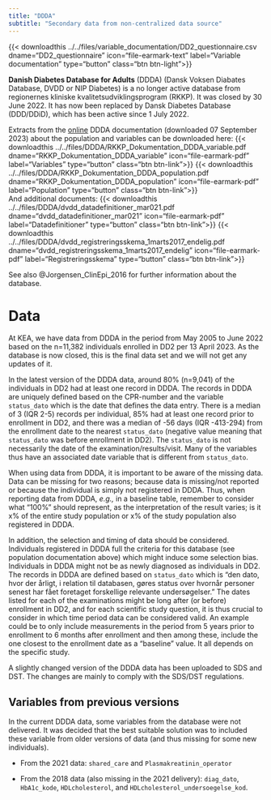 ```yaml
---
title: "DDDA"
subtitle: "Secondary data from non-centralized data source"
---
```


{{< downloadthis ../../files/variable_documentation/DD2_questionnaire.csv dname="DD2_questionnaire" icon="file-earmark-text" label="Variable documentation" type="button" class="btn btn-light">}}

**Danish Diabetes Database for Adults** (DDDA) (Dansk Voksen Diabates Database, DVDD or NIP Diabetes) is a no longer active database from regionernes kliniske kvalitetsudviklingsprogram (RKKP). It was closed by 30 June 2022. It has now been replaced by Dansk Diabetes Database (DDD/DDiD), which has been active since 1 July 2022.

Extracts from the [online](https://www.rkkp-dokumentation.dk/Public/Databases.aspx?db=43&db2=1000000549) DDDA documentation (downloaded 07 September 2023) about the population and variables can be downloaded here: {{\< downloadthis ../../files/DDDA/RKKP_Dokumentation_DDDA_variable.pdf\
dname="RKKP_Dokumentation_DDDA_variable" icon="file-earmark-pdf" label="Variables" type="button" class="btn btn-link"\>}} {{\< downloadthis ../../files/DDDA/RKKP_Dokumentation_DDDA_population.pdf\
dname="RKKP_Dokumentation_DDDA_population" icon="file-earmark-pdf" label="Population" type="button" class="btn btn-link"\>}}\
And additional documents: {{\< downloadthis ../../files/DDDA/dvdd_datadefinitioner_mar021.pdf\
dname="dvdd_datadefinitioner_mar021" icon="file-earmark-pdf" label="Datadefinitioner" type="button" class="btn btn-link"\>}} {{\< downloadthis ../../files/DDDA/dvdd_registreringsskema_1marts2017_endelig.pdf\
dname="dvdd_registreringsskema_1marts2017_endelig" icon="file-earmark-pdf" label="Registreringsskema" type="button" class="btn btn-link"\>}}

See also @Jorgensen_ClinEpi_2016 for further information about the database.

# Data

At KEA, we have data from DDDA in the period from May 2005 to June 2022 based on the n=11,382 individuals enrolled in DD2 per 13 April 2023. As the database is now closed, this is the final data set and we will not get any updates of it. <!-- Data indeholder faktisk ca. 300.000 individer, og man kunne i princippet godt tjekke om fremtidige DD2-patienter
findes i datasættes for om muligt at få ekstra info på dem - dog bør fremtidige DD2-patienter være nydiagnosticerede
og der bør derfor ikke allerede findes i et "gammelt" DDDA-datasæt. Derfor har Lars og jeg besluttet at vi i første 
omgang ikke gør mere ved det. 
-->

In the latest version of the DDDA data, around 80% (n=9,041) of the individuals in DD2 had at least one record in DDDA. The records in DDDA are uniquely defined based on the CPR-number and the variable `status_dato` which is the date that defines the data entry. There is a median of 3 (IQR 2-5) records per individual, 85% had at least one record prior to enrollment in DD2, and there was a median of -56 days (IQR -413-294) from the enrollment date to the nearest `status_dato` (negative value meaning that `status_dato` was before enrollment in DD2). The `status_dato` is not necessarily the date of the examination/results/visit. Many of the variables thus have an associated date variable that is different from `status_dato`.

When using data from DDDA, it is important to be aware of the missing data. Data can be missing for two reasons; because data is missing/not reported or because the individual is simply not registered in DDDA. Thus, when reporting data from DDDA, *e.g.,* in a baseline table, remember to consider what "100%" should represent, as the interpretation of the result varies; is it x% of the entire study population or x% of the study population also registered in DDDA.

In addition, the selection and timing of data should be considered. Individuals registered in DDDA full the criteria for this database (see population documentation above) which might induce some selection bias. Individuals in DDDA might not be as newly diagnosed as individuals in DD2. The records in DDDA are defined based on `status_dato` which is "den dato, hvor der årligt, i relation til databasen, gøres status over hvornår personer senest har fået foretaget forskellige relevante undersøgelser." The dates listed for each of the examinations might be long after (or before) enrollment in DD2, and for each scientific study question, it is thus crucial to consider in which time period data can be considered valid. An example could be to only include measurements in the period from 5 years prior to enrollment to 6 months after enrollment and then among these, include the one closest to the enrollment date as a "baseline" value. It all depends on the specific study.

A slightly changed version of the DDDA data has been uploaded to SDS and DST. The changes are mainly to comply with the SDS/DST regulations.

## Variables from previous versions

In the current DDDA data, some variables from the database were not delivered. It was decided that the best suitable solution was to included these variable from older versions of data (and thus missing for some new individuals).

-   From the 2021 data: `shared_care` and `Plasmakreatinin_operator`

-   From the 2018 data (also missing in the 2021 delivery): `diag_dato`, `HbA1c_kode`, `HDLcholesterol`, and `HDLcholesterol_undersoegelse_kod`.
